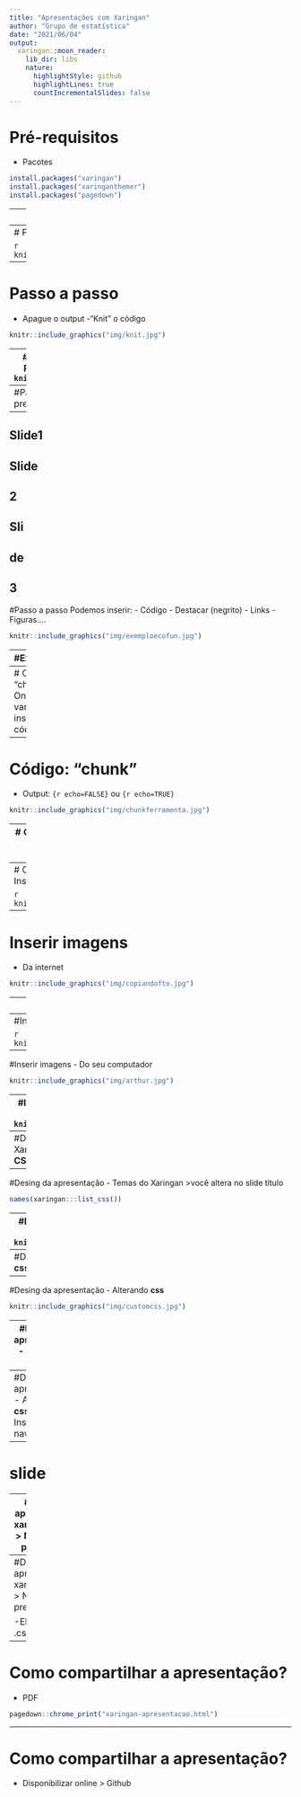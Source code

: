 ```yaml
---
title: "Apresentações com Xaringan"
author: "Grupo de estatística"
date: "2021/06/04"
output:
  xaringan::moon_reader:
    lib_dir: libs
    nature:
      highlightStyle: github
      highlightLines: true
      countIncrementalSlides: false
---
```

# Pré-requisitos
- Pacotes

```r
install.packages("xaringan")
install.packages("xaringanthemer")
install.packages("pagedown")
```
---
# Passo a passo
- Abra um markdown

```r
knitr::include_graphics("img/abrir_markdown.JPG")
```
---
# Passo a passo
- From template > ninja presentation

```r
knitr::include_graphics("img/ninja_presentation.jpg")
```
---
# Passo a passo
- Apague o output
-"Knit" o código
```r
knitr::include_graphics("img/knit.jpg")
```
---
# Passo a passo
- Apresentação inicial
- Podemos modificar essas informações
```r
knitr::include_graphics("img/apresent.jpg")
```
---
#Passo a passo
- O corpo dos slides você vai precisar do [markdown](https://www.rstudio.com/wp-content/uploads/2015/02/rmarkdown-cheatsheet.pdf)
```r
knitr::include_graphics("img/corpo_slides.jpg")
```
---
Slide1
---
Slide
--
2
---
Sli
--
de
--
3
---
#Passo a passo
Podemos inserir:
- Código
- Destacar (negrito)
- Links
- Figuras....


```r
knitr::include_graphics("img/exemploecofun.jpg")
```

---
#Exemplo

O [Ecofun](https://thiagocalvesouza.wixsite.com/ecoffun) é orientado por __Thiago Gonçalves-Souza__ e todo mundo sabe mexer no  `RStudio`

---
# Código: "chunk"
- Onde vamos inserir os códigos
```r
knitr::include_graphics("img/chunk.jpg")
```
---
# Código: "chunk"
- Output: `{r echo=FALSE}` ou `{r echo=TRUE}`
```r
knitr::include_graphics("img/chunkferramenta.jpg")
```
---
# Código: "chunk"
- Inserindo uma tabela

```r
mtcars
```
---
# Código: "chunk"
- Inserindo uma tabela

```r
knitr::kable(mtcars)
```
---
# Inserir imagens
- Da internet

```r
knitr::include_graphics("img/copiandofto.jpg")
```
---
# Inserir imagens
- Da internet

```r
knitr::include_graphics("https://static.wixstatic.com/media/c30fdf_e5102b5c82b04745b754ade80ef11640~mv2.jpeg/v1/crop/x_0,y_8,w_581,h_606/fill/w_282,h_294,al_c,q_80,usm_0.66_1.00_0.01/WhatsApp%20Image%202019-10-07%20at%2018_06_08_jp.webp.jpg")
```
---
#Inserir imagens
- Do seu computador

```r
knitr::include_graphics("img/pasta.jpg")
```

---
#Inserir imagens
- Do seu computador

```r
knitr::include_graphics("img/arthur.jpg")
```

---
#Inserir imagens
- Ajeitar o tamanho
>{r, fig.align='right', out.width="30%"}
```r
knitr::include_graphics("img/arthur.jpg")
```

---
#Desing da apresentação
- Temas do Xaringan
- {xaringanthemer}
- Alterando __CSS__: arquivo __custom.css__
---
#Desing da apresentação
- Temas do Xaringan
>você altera no slide título

```r
names(xaringan:::list_css())
```
---
#Desing da apresentação
- Temas do Xaringan
```r
knitr::include_graphics("img/css.jpg")
```
---
#Desing da apresentação
- Alterando __css__
```r
knitr::include_graphics("img/cssfile.jpg")
```
---
#Desing da apresentação
- Alterando __css__

```r
knitr::include_graphics("img/customcss.jpg")
```
---
#Desing da apresentação
- Alterando __css__

```r
knitr::include_graphics("img/paginacss.jpg")
```
---
#Desing da apresentação
- Alterando __css__
> Inspetor do navegador.

---

# slide

---
#Desing da apresentação
- xaringanthemer
> Ninja themed presentation

```r
knitr::include_graphics("img/xaringtheme.jpg")
```
---
#Desing da apresentação
- xaringanthemer
> Ninja themed presentation

-Ele cria um .css
```r
knitr::include_graphics("img/ocssxt.JPG")
```
---
# Como compartilhar a apresentação?
- PDF
```r
pagedown::chrome_print("xaringan-apresentacao.html")
```
---
# Como compartilhar a apresentação?
- Disponibilizar online
> Github
